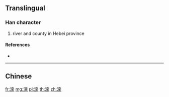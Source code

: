 {{character info/new}}
{{also|灤}}
==Translingual==

===Han character===
{{Han char|rn=85|rad=水|as=10|sn=13|four=|canj=EYCD|ids=⿰氵栾}}

# river and county in Hebei province

====References====
* {{Han ref|kx=0643.241|hdz=31704.010|uh=6EE6|ud=28390}}

----

==Chinese==
{{zh-see|灤}}

[[fr:滦]]
[[mg:滦]]
[[pl:滦]]
[[th:滦]]
[[zh:滦]]